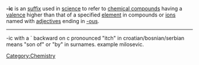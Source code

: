 {{Table_Suffixes}}

'''-ic''' is an [[suffix]] used in [[science]] to refer to [[chemical compound]]s having a [[valence]] higher than that of a specified [[element]] in compounds or [[ion]]s named with [[adjective]]s ending in [[-ous]].


{{stub}}


----

-ic with a ` backward on c pronounced "itch" in croatian/bosnian/serbian means "son of" or "by" in surnames. example milosevic.


[[Category:Chemistry]]